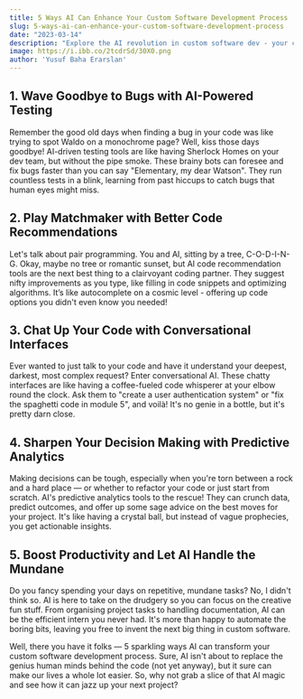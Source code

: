 ```yaml
---
title: 5 Ways AI Can Enhance Your Custom Software Development Process
slug: 5-ways-ai-can-enhance-your-custom-software-development-process
date: "2023-03-14"
description: "Explore the AI revolution in custom software dev - your code won't know what hit it!"
image: https://i.ibb.co/2tcdrSd/30X0.png
author: 'Yusuf Baha Erarslan'
---
```


## 1. Wave Goodbye to Bugs with AI-Powered Testing

Remember the good old days when finding a bug in your code was like trying to spot Waldo on a monochrome page? Well, kiss those days goodbye! AI-driven testing tools are like having Sherlock Homes on your dev team, but without the pipe smoke. These brainy bots can foresee and fix bugs faster than you can say "Elementary, my dear Watson". They run countless tests in a blink, learning from past hiccups to catch bugs that human eyes might miss.

## 2. Play Matchmaker with Better Code Recommendations

Let's talk about pair programming. You and AI, sitting by a tree, C-O-D-I-N-G. Okay, maybe no tree or romantic sunset, but AI code recommendation tools are the next best thing to a clairvoyant coding partner. They suggest nifty improvements as you type, like filling in code snippets and optimizing algorithms. It’s like autocomplete on a cosmic level - offering up code options you didn't even know you needed!

## 3. Chat Up Your Code with Conversational Interfaces

Ever wanted to just talk to your code and have it understand your deepest, darkest, most complex request? Enter conversational AI. These chatty interfaces are like having a coffee-fueled code whisperer at your elbow round the clock. Ask them to "create a user authentication system" or "fix the spaghetti code in module 5", and voilà! It's no genie in a bottle, but it's pretty darn close.

## 4. Sharpen Your Decision Making with Predictive Analytics

Making decisions can be tough, especially when you're torn between a rock and a hard place — or whether to refactor your code or just start from scratch. AI's predictive analytics tools to the rescue! They can crunch data, predict outcomes, and offer up some sage advice on the best moves for your project. It's like having a crystal ball, but instead of vague prophecies, you get actionable insights.

## 5. Boost Productivity and Let AI Handle the Mundane

Do you fancy spending your days on repetitive, mundane tasks? No, I didn't think so. AI is here to take on the drudgery so you can focus on the creative fun stuff. From organising project tasks to handling documentation, AI can be the efficient intern you never had. It's more than happy to automate the boring bits, leaving you free to invent the next big thing in custom software.

Well, there you have it folks — 5 sparkling ways AI can transform your custom software development process. Sure, AI isn't about to replace the genius human minds behind the code (not yet anyway), but it sure can make our lives a whole lot easier. So, why not grab a slice of that AI magic and see how it can jazz up your next project?